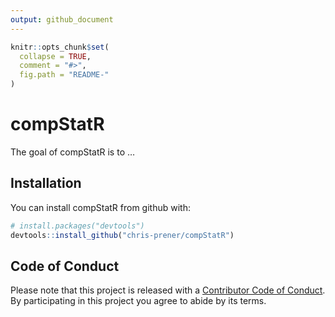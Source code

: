 ```yaml
---
output: github_document
---
```


<!-- README.md is generated from README.Rmd. Please edit that file -->

```r
knitr::opts_chunk$set(
  collapse = TRUE,
  comment = "#>",
  fig.path = "README-"
)
```

# compStatR

The goal of compStatR is to ...

## Installation

You can install compStatR from github with:

```r
# install.packages("devtools")
devtools::install_github("chris-prener/compStatR")
```

## Code of Conduct
Please note that this project is released with a [Contributor Code of Conduct](CONDUCT.md). By participating in this project you agree to abide by its terms.
